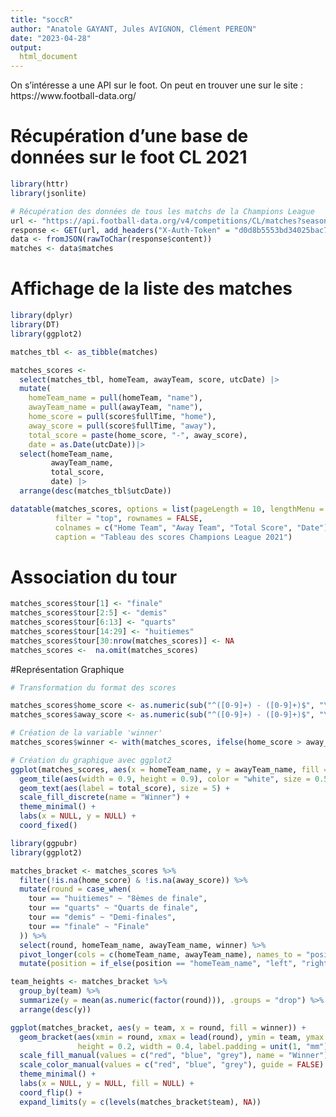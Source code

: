 ---
title: "soccR"
author: "Anatole GAYANT, Jules AVIGNON, Clément PEREON"
date: "2023-04-28"
output: 
  html_document
---


On s'intéresse a une API sur le foot. 
On peut en trouver une sur le site : https://www.football-data.org/


# Récupération d'une base de données sur le foot CL 2021
```{r, warning=FALSE, message=FALSE}
library(httr)
library(jsonlite)

# Récupération des données de tous les matchs de la Champions League
url <- "https://api.football-data.org/v4/competitions/CL/matches?season=2020"
response <- GET(url, add_headers("X-Auth-Token" = "d0d8b5553bd34025bac768b663973df2"))
data <- fromJSON(rawToChar(response$content))
matches <- data$matches
```

# Affichage de la liste des matches

```{r, message=FALSE}
library(dplyr)
library(DT)
library(ggplot2)

matches_tbl <- as_tibble(matches)

matches_scores <-
  select(matches_tbl, homeTeam, awayTeam, score, utcDate) |>
  mutate(
    homeTeam_name = pull(homeTeam, "name"),
    awayTeam_name = pull(awayTeam, "name"),
    home_score = pull(score$fullTime, "home"),
    away_score = pull(score$fullTime, "away"),
    total_score = paste(home_score, "-", away_score),
    date = as.Date(utcDate))|>
  select(homeTeam_name,
         awayTeam_name,
         total_score,
         date) |>
  arrange(desc(matches_tbl$utcDate))

datatable(matches_scores, options = list(pageLength = 10, lengthMenu = c(10, 20, 50)), 
          filter = "top", rownames = FALSE,
          colnames = c("Home Team", "Away Team", "Total Score", "Date"),
          caption = "Tableau des scores Champions League 2021")

```

# Association du tour

```{r, message=FALSE, Avis = FALSE}
matches_scores$tour[1] <- "finale"
matches_scores$tour[2:5] <- "demis"
matches_scores$tour[6:13] <- "quarts"
matches_scores$tour[14:29] <- "huitiemes"
matches_scores$tour[30:nrow(matches_scores)] <- NA
matches_scores <-  na.omit(matches_scores)
```

#Représentation Graphique 

```{r, fig.align='center'}
# Transformation du format des scores

matches_scores$home_score <- as.numeric(sub("^([0-9]+) - ([0-9]+)$", "\\1", matches_scores$total_score))
matches_scores$away_score <- as.numeric(sub("^([0-9]+) - ([0-9]+)$", "\\2", matches_scores$total_score))

# Création de la variable 'winner'
matches_scores$winner <- with(matches_scores, ifelse(home_score > away_score, homeTeam_name, ifelse(home_score < away_score, awayTeam_name, "Draw")))

# Création du graphique avec ggplot2
ggplot(matches_scores, aes(x = homeTeam_name, y = awayTeam_name, fill = winner)) + 
  geom_tile(aes(width = 0.9, height = 0.9), color = "white", size = 0.5) +
  geom_text(aes(label = total_score), size = 5) +
  scale_fill_discrete(name = "Winner") +
  theme_minimal() +
  labs(x = NULL, y = NULL) +
  coord_fixed()

```

```{r, warning=FALSE, message=FALSE}
library(ggpubr)
library(ggplot2)

matches_bracket <- matches_scores %>%
  filter(!is.na(home_score) & !is.na(away_score)) %>%
  mutate(round = case_when(
    tour == "huitiemes" ~ "8èmes de finale",
    tour == "quarts" ~ "Quarts de finale",
    tour == "demis" ~ "Demi-finales",
    tour == "finale" ~ "Finale"
  )) %>%
  select(round, homeTeam_name, awayTeam_name, winner) %>%
  pivot_longer(cols = c(homeTeam_name, awayTeam_name), names_to = "position", values_to = "team") %>%
  mutate(position = if_else(position == "homeTeam_name", "left", "right"))

team_heights <- matches_bracket %>%
  group_by(team) %>%
  summarize(y = mean(as.numeric(factor(round))), .groups = "drop") %>%
  arrange(desc(y))

ggplot(matches_bracket, aes(y = team, x = round, fill = winner)) +
  geom_bracket(aes(xmin = round, xmax = lead(round), ymin = team, ymax = team, color = winner),
               height = 0.2, width = 0.4, label.padding = unit(1, "mm")) +
  scale_fill_manual(values = c("red", "blue", "grey"), name = "Winner") +
  scale_color_manual(values = c("red", "blue", "grey"), guide = FALSE) +
  theme_minimal() +
  labs(x = NULL, y = NULL, fill = NULL) +
  coord_flip() +
  expand_limits(y = c(levels(matches_bracket$team), NA))

```

